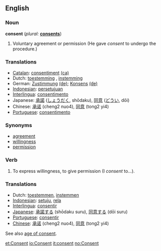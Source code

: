 ==English==

===Noun===
'''consent'''  (''plural:'' '''[[consents]]''')
# Voluntary agreement or permission (He gave ''consent'' to undergo the procedure.)

===Translations===
*[[Catalan]]: [[consentiment]] {{m}} [[:ca:consentiment|(ca)]] 
*Dutch: [[toestemming]] {{f}}, [[instemming]] {{f}}
*German: [[Zustimmung]] {{f}} [[:de:Zustimmung|(de)]]; [[Konsens]] {{m}} [[:de:Konsens|(de)]] 
*[[Indonesian]]: [[setuju|persetujuan]]
*[[Interlingua]]: [[consentimento]]
*Japanese: [[承諾]] ([[しょうだく]], shōdaku), [[同意]] ([[どうい]], dōi)
*Chinese: [[承诺]] (cheng2 nuo4), [[同意]] (tong2 yi4)
*[[Portuguese]]: [[consentimento]] {{m}}

===Synonyms===
*[[agreement]]
*[[willingness]]
*[[permission]]

===Verb===
{{en-infl-reg-consonant|consent||}}
# To express willingness, to give permission (I ''consent'' to...).

===Translations===
*Dutch: [[toestemmen]], [[instemmen]]
*[[Indonesian]]: [[setuju]], [[rela]]
*[[Interlingua]]: [[consentir]]
*[[Japanese]]: [[承諾する]] (shōdaku suru), [[同意する]] (dōi suru)
*[[Portuguese]]: [[consentir]]
*[[Chinese]]: [[承诺]] (cheng2 nuo4), [[同意]] (tong2 yi4)
See also [[age of consent]].

[[et:Consent]]
[[io:Consent]]
[[it:consent]]
[[no:Consent]]